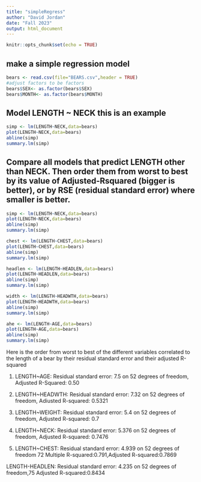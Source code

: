 ```yaml
---
title: "simpleRegress"
author: "David Jordan"
date: "Fall 2023"
output: html_document
---
```


```r
knitr::opts_chunk$set(echo = TRUE)
```

## make a simple regression model

```r
bears <- read.csv(file="BEARS.csv",header = TRUE)
#adjust factors to be factors
bears$SEX<- as.factor(bears$SEX)
bears$MONTH<- as.factor(bears$MONTH)
```

## Model LENGTH ~ NECK  this is an example  

```r
simp <- lm(LENGTH~NECK,data=bears)
plot(LENGTH~NECK,data=bears)
abline(simp)
summary.lm(simp)
```


## Compare all models that predict LENGTH other than NECK. Then order them from worst to best by its value of Adjusted-Rsquared (bigger is better), or by RSE (residual standard error) where smaller is better. 

```r
simp <- lm(LENGTH~NECK,data=bears)
plot(LENGTH~NECK,data=bears)
abline(simp)
summary.lm(simp)
```

```r
chest <- lm(LENGTH~CHEST,data=bears)
plot(LENGTH~CHEST,data=bears)
abline(simp)
summary.lm(simp)
```

```r
headlen <- lm(LENGTH~HEADLEN,data=bears)
plot(LENGTH~HEADLEN,data=bears)
abline(simp)
summary.lm(simp)
```

```r
width <- lm(LENGTH~HEADWTH,data=bears)
plot(LENGTH~HEADWTH,data=bears)
abline(simp)
summary.lm(simp)
```

```r
ahe <- lm(LENGTH~AGE,data=bears)
plot(LENGTH~AGE,data=bears)
abline(simp)
summary.lm(simp)
```

Here is the order from worst to best of the different variables correlated to the length of a bear by their residual standard error and their adjusted R-squared

1. LENGTH~AGE: Residual standard error: 7.5 on 52 degrees of freedom, Adjusted R-Squared: 0.50

2. LENGTH~HEADWTH: Residual standard error: 7.32 on 52 degrees of freedom, Adiusted R-squared: 0.5321

3. LENGTH~WEIGHT: Residual standard error: 5.4 on 52 degrees of freedom, Adjusted R-squared: 0.7

4. LENGTH~NECK: Residual standard error: 5.376 on 52 degrees of freedom, Adjusted R-squared: 0.7476

5. LENGTH~CHEST: Residual standard error: 4.939 on 52 degrees of freedom 72 Multiple R-squared:0.791,Adjusted R-squared:0.7869

LENGTH-HEADLEN: Residual standard error: 4.235 on 52 degrees of freedom,75 Adjusted R-squared:0.8434